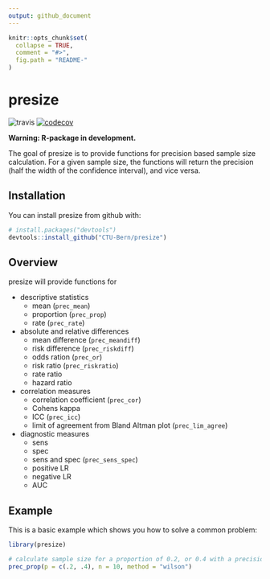 ```yaml
---
output: github_document
---
```


<!-- README.md is generated from README.Rmd. Please edit that file -->

```r
knitr::opts_chunk$set(
  collapse = TRUE,
  comment = "#>",
  fig.path = "README-"
)
```

# presize
![travis](https://travis-ci.com/CTU-Bern/presize.svg?branch=master) [![codecov](https://codecov.io/github/CTU-Bern/presize/branch/master/graphs/badge.svg)](https://codecov.io/github/CTU-Bern/presize)

**Warning: R-package in development.**

The goal of presize is to provide functions for precision based sample size calculation. For a given sample size, the functions will return the precision (half the width of the confidence interval), and vice versa.

## Installation

You can install presize from github with:

```r
# install.packages("devtools")
devtools::install_github("CTU-Bern/presize")
```

## Overview
presize will provide functions for

* descriptive statistics
    + mean (`prec_mean`)
    + proportion (`prec_prop`)
    + rate (`prec_rate`)
  
* absolute and relative differences
    + mean difference (`prec_meandiff`)
    + risk difference (`prec_riskdiff`)
    + odds ration (`prec_or`)
    + risk ratio (`prec_riskratio`)
    + rate ratio
    + hazard ratio
  
* correlation measures
    + correlation coefficient (`prec_cor`)
    + Cohens kappa
    + ICC (`prec_icc`)
    + limit of agreement from Bland Altman plot (`prec_lim_agree`)
  
* diagnostic measures
    + sens
    + spec
    + sens and spec (`prec_sens_spec`)
    + positive LR
    + negative LR
    + AUC

## Example

This is a basic example which shows you how to solve a common problem:

```r
library(presize)

# calculate sample size for a proportion of 0.2, or 0.4 with a precision of 0.2
prec_prop(p = c(.2, .4), n = 10, method = "wilson")
```
